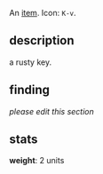 {{FixTitle}}
An [[items|item]]. Icon: <code><nowiki>K-v</nowiki></code>.

== description ==

a rusty key.

== finding ==

''please edit this section''

== stats ==

'''weight''': 2 units